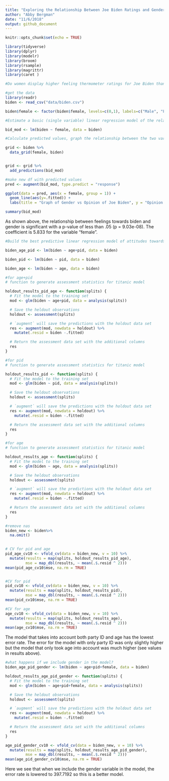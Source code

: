 ```yaml
---
title: "Exploring the Relationship Between Joe Biden Ratings and Gender"
author: "Abby Bergman"
date: "11/6/2018"
output: github_document
---
```


```r
knitr::opts_chunk$set(echo = TRUE)

library(tidyverse)
library(dplyr)
library(modelr)
library(broom)
library(rsample)
library(magrittr)
library(caret )
```

```r
#Do women display higher feeling thermometer ratings for Joe Biden than men?

#get the data
library(readr)
biden <- read_csv("data/biden.csv")

biden$female <- factor(biden$female, levels=c(0,1), labels=c("Male", "Female"))


```

```r
#Estimate a basic (single variable) linear regression model of the relationship between gender and feelings towards Joe Biden.

bid_mod <- lm(biden ~ female, data = biden)
```

```r
#Calculate predicted values, graph the relationship between the two variables using the predicted values, and determine whether there appears to be a significant relationship.

grid <- biden %>% 
  data_grid(female, biden) 


grid <- grid %>% 
  add_predictions(bid_mod)

#make new df with predicted values
pred <- augment(bid_mod, type.predict = "response")

ggplot(data = pred, aes(x = female, group = 1)) +
  geom_line(aes(y=.fitted)) +
  labs(title = "Graph of Gender vs Opinion of Joe Biden", y = "Opinion of Biden", x = "Gender") 

summary(bid_mod)
```
As shown above, the relationship between feelings towards biden and gender is significant with a p-value of less than .05 (p =   9.03e-08). The coefficient is 5.833 for the variable "female".


```r
#Build the best predictive linear regression model of attitudes towards Joe Biden given the variables you have available. In this context, “best” is defined as the model with the lowest MSE. Compare at least three different model formulations (aka different combinations of variables). Use 10-fold cross-validation to avoid a biased estimate of MSE.

biden_age_pid <- lm(biden ~ age+pid, data = biden)

biden_pid <- lm(biden ~ pid, data = biden)

biden_age <- lm(biden ~ age, data = biden)

#for age+pid 
# function to generate assessment statistics for titanic model

holdout_results_pid_age <- function(splits) {
  # Fit the model to the training set
  mod <- glm(biden ~ age+pid, data = analysis(splits))

  # Save the heldout observations
  holdout <- assessment(splits)

  # `augment` will save the predictions with the holdout data set
  res <- augment(mod, newdata = holdout) %>% 
    mutate(.resid = biden -.fitted)

  # Return the assessment data set with the additional columns
  res
}

#for pid
# function to generate assessment statistics for titanic model

holdout_results_pid <- function(splits) {
  # Fit the model to the training set
  mod <- glm(biden ~ pid, data = analysis(splits))

  # Save the heldout observations
  holdout <- assessment(splits)

  # `augment` will save the predictions with the holdout data set
  res <- augment(mod, newdata = holdout) %>% 
    mutate(.resid = biden -.fitted)

  # Return the assessment data set with the additional columns
  res
}

#for age
# function to generate assessment statistics for titanic model

holdout_results_age <- function(splits) {
  # Fit the model to the training set
  mod <- glm(biden ~ age, data = analysis(splits))

  # Save the heldout observations
  holdout <- assessment(splits)

  # `augment` will save the predictions with the holdout data set
  res <- augment(mod, newdata = holdout) %>% 
    mutate(.resid = biden -.fitted)

  # Return the assessment data set with the additional columns
  res
}

#remove nas
biden_new <- biden%>%
  na.omit()
  

# CV for pid and age
pid_age_cv10 <- vfold_cv(data = biden_new, v = 10) %>%
  mutate(results = map(splits, holdout_results_pid_age),
         mse = map_dbl(results, ~ mean(.$.resid ^ 2)))
mean(pid_age_cv10$mse, na.rm = TRUE)


#CV for pid
pid_cv10 <- vfold_cv(data = biden_new, v = 10) %>%
  mutate(results = map(splits, holdout_results_pid),
         mse = map_dbl(results, ~ mean(.$.resid ^ 2)))
mean(pid_cv10$mse, na.rm = TRUE)

#CV for age
age_cv10 <- vfold_cv(data = biden_new, v = 10) %>%
  mutate(results = map(splits, holdout_results_age),
         mse = map_dbl(results, ~ mean(.$.resid ^ 2)))
mean(age_cv10$mse, na.rm = TRUE)

```

The model that takes into account both party ID and age has the lowest error rate. The error for the model with only party ID was only slightly higher  but the model that only took age into account was much higher (see values in results above). 

```r
#what happens if we include gender in the model?
biden_age_pid_gender <- lm(biden ~ age+pid+female, data = biden)

holdout_results_age_pid_gender <- function(splits) {
  # Fit the model to the training set
  mod <- glm(biden ~ age+pid+female, data = analysis(splits))

  # Save the heldout observations
  holdout <- assessment(splits)

  # `augment` will save the predictions with the holdout data set
  res <- augment(mod, newdata = holdout) %>% 
    mutate(.resid = biden -.fitted)

  # Return the assessment data set with the additional columns
  res
}

age_pid_gender_cv10 <- vfold_cv(data = biden_new, v = 10) %>%
  mutate(results = map(splits, holdout_results_age_pid_gender),
         mse = map_dbl(results, ~ mean(.$.resid ^ 2)))
mean(age_pid_gender_cv10$mse, na.rm = TRUE)
```
Here we see that when we include the gender variable in the model, the error rate is lowered to 397.7192 so this is a better model.